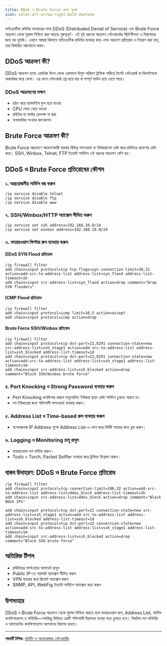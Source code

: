 ```yaml
---
title: DDoS ও Brute Force থেকে সুরক্ষা
icon: solar:alt-arrow-right-bold-duotone
---
```


মাইক্রোটিক রাউটার ব্যবহারের সময় DDoS (Distributed Denial of Service) এবং Brute Force আক্রমণ থেকে সুরক্ষা নিশ্চিত করা অত্যন্ত গুরুত্বপূর্ণ। এই দুই ধরনের আক্রমণ নেটওয়ার্কের স্থিতিশীলতা ও নিরাপত্তার জন্য বড় হুমকি। এখানে আমরা কিভাবে মাইক্রোটিক রাউটার ব্যবহার করে এসব আক্রমণ প্রতিরোধ ও নিয়ন্ত্রণ করা যায়, তার বিস্তারিত আলোচনা করব।

## DDoS আক্রমণ কী?

DDoS আক্রমণ হলো একাধিক উৎস থেকে একসাথে বিপুল পরিমাণ ট্রাফিক পাঠিয়ে টার্গেট নেটওয়ার্ক বা ডিভাইসকে অকার্যকর করে ফেলা। এর ফলে নেটওয়ার্ক স্লো হয়ে যায় বা সম্পূর্ণ ডাউন হয়ে যেতে পারে।

### DDoS আক্রমণের লক্ষণ
- হঠাৎ করে ব্যান্ডউইথ ফুল হয়ে যাওয়া
- CPU লোড বেড়ে যাওয়া
- রাউটার বা সার্ভার রেসপন্স না করা
- অস্বাভাবিক সংখ্যক কানেকশন

## Brute Force আক্রমণ কী?

Brute Force আক্রমণে আক্রমণকারী বারবার বিভিন্ন পাসওয়ার্ড বা ইউজারনেম চেষ্টা করে রাউটারে প্রবেশের চেষ্টা করে। SSH, Winbox, Telnet, FTP ইত্যাদি সার্ভিসে এই ধরনের আক্রমণ বেশি হয়।

## DDoS ও Brute Force প্রতিরোধের কৌশল

### ১. অপ্রয়োজনীয় সার্ভিস বন্ধ করুন

```shell
/ip service disable telnet
/ip service disable ftp
/ip service disable www
```

### ২. SSH/Winbox/HTTP অ্যাক্সেস সীমিত করুন

```shell
/ip service set ssh address=192.168.10.0/24
/ip service set winbox address=192.168.10.0/24
```

### ৩. ফায়ারওয়াল ফিল্টার রুল ব্যবহার করুন

#### DDoS SYN Flood প্রতিরোধ
```shell
/ip firewall filter
add chain=input protocol=tcp tcp-flags=syn connection-limit=30,32 action=add-src-to-address-list address-list=syn_flood address-list-timeout=1h
add chain=input src-address-list=syn_flood action=drop comment="Drop SYN flooders"
```

#### ICMP Flood প্রতিরোধ
```shell
/ip firewall filter
add chain=input protocol=icmp limit=10,5 action=accept
add chain=input protocol=icmp action=drop
```

#### Brute Force SSH/Winbox প্রতিরোধ
```shell
/ip firewall filter
add chain=input protocol=tcp dst-port=22,8291 connection-state=new src-address-list=ssh_stage1 action=add-src-to-address-list address-list=ssh_blocked address-list-timeout=1d
add chain=input protocol=tcp dst-port=22,8291 connection-state=new action=add-src-to-address-list address-list=ssh_stage1 address-list-timeout=1m
add chain=input src-address-list=ssh_blocked action=drop comment="Block SSH/Winbox brute force"
```

### ৪. Port Knocking ও Strong Password ব্যবহার করুন
- Port Knocking কনফিগার করলে অনুমোদিত ইউজার ছাড়া কেউ সার্ভিসে ঢুকতে পারবে না।
- সব ইউজারের জন্য শক্তিশালী পাসওয়ার্ড ব্যবহার করুন।

### ৫. Address List ও Time-based রুল ব্যবহার করুন
- সন্দেহজনক IP Address গুলো Address List-এ যোগ করে নির্দিষ্ট সময়ের জন্য ব্লক করুন।

### ৬. Logging ও Monitoring চালু রাখুন
- ফায়ারওয়াল লগ মনিটর করুন।
- Tools > Torch, Packet Sniffer ব্যবহার করে ট্রাফিক বিশ্লেষণ করুন।

## বাস্তব উদাহরণ: DDoS ও Brute Force প্রতিরোধ

```shell
/ip firewall filter
add chain=input protocol=tcp connection-limit=100,32 action=add-src-to-address-list address-list=ddos_block address-list-timeout=1h
add chain=input src-address-list=ddos_block action=drop comment="Block DDoS IPs"

add chain=input protocol=tcp dst-port=22 connection-state=new src-address-list=ssh_stage1 action=add-src-to-address-list address-list=ssh_blocked address-list-timeout=1d
add chain=input protocol=tcp dst-port=22 connection-state=new action=add-src-to-address-list address-list=ssh_stage1 address-list-timeout=1m
add chain=input src-address-list=ssh_blocked action=drop comment="Block SSH brute force"
```

## অতিরিক্ত টিপস
- রাউটারের ফার্মওয়্যার আপডেট রাখুন
- Public IP-তে সরাসরি অ্যাক্সেস সীমিত করুন
- VPN ব্যবহার করে রিমোট অ্যাক্সেস করুন
- SNMP, API, WebFig ইত্যাদি সার্ভিসে অ্যাক্সেস কড়া করুন

## উপসংহার

DDoS ও Brute Force আক্রমণ থেকে সুরক্ষা নিশ্চিত করতে হলে ফায়ারওয়াল রুল, Address List, সার্ভিস কনফিগারেশন ও মনিটরিং—সবকিছু মিলিয়ে একটি শক্তিশালী নিরাপত্তা ব্যবস্থা গড়ে তুলতে হবে। নিয়মিত লগ মনিটরিং ও আপডেটেড কনফিগারেশন আপনাকে নিরাপদ রাখবে।

---

**পরবর্তী টপিক:** [রাউটিং ও অ্যাডভান্সড নেটওয়ার্কিং](/mikrotik/static-routing)
